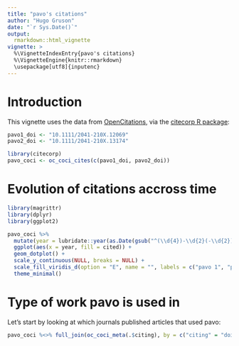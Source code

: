 ```yaml
---
title: "pavo's citations"
author: "Hugo Gruson"
date: "`r Sys.Date()`"
output: 
  rmarkdown::html_vignette
vignette: >
  %\VignetteIndexEntry{pavo's citations}
  %\VignetteEngine{knitr::rmarkdown}
  \usepackage[utf8]{inputenc}
---
```


# Introduction

This vignette uses the data from [OpenCitations](https://opencitations.net/), 
via the [citecorp R package](https://docs.ropensci.org/citecorp):

```r
pavo1_doi <- "10.1111/2041-210X.12069"
pavo2_doi <- "10.1111/2041-210X.13174"

library(citecorp)
pavo_coci <- oc_coci_cites(c(pavo1_doi, pavo2_doi))
```

# Evolution of citations accross time

```r
library(magrittr)
library(dplyr)
library(ggplot2)

pavo_coci %>%
  mutate(year = lubridate::year(as.Date(gsub("^(\\d{4})-\\d{2}(-\\d{2})?$", "\\1", creation), format = "%Y"))) %>%
  ggplot(aes(x = year, fill = cited)) +
  geom_dotplot() +
  scale_y_continuous(NULL, breaks = NULL) +
  scale_fill_viridis_d(option = "E", name = "", labels = c("pavo 1", "pavo 2")) +
  theme_minimal()
```

# Type of work pavo is used in

Let's start by looking at which journals published articles that used pavo:

```r
pavo_coci %<>% full_join(oc_coci_meta(.$citing), by = c("citing" = "doi"))
```
